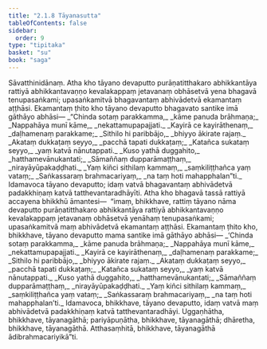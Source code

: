 ```yaml
---
title: "2.1.8 Tāyanasutta"
tableOfContents: false
sidebar:
  order: 9
type: "tipitaka"
basket: "su"
book: "saga"
---
```



<DynamicBreadcrumb />

<Division number="89" book="saga">

<Paragraph number="398" book="saga">
Sāvatthinidānaṃ. Atha kho tāyano devaputto purāṇatitthakaro abhikkantāya rattiyā abhikkantavaṇṇo kevalakappaṃ jetavanaṃ obhāsetvā yena bhagavā tenupasaṅkami; upasaṅkamitvā bhagavantaṃ abhivādetvā ekamantaṃ aṭṭhāsi. Ekamantaṃ ṭhito kho tāyano devaputto bhagavato santike imā gāthāyo abhāsi—
</Paragraph>

<Paragraph number="399" type="verses" book="saga">
_“Chinda sotaṃ parakkamma,_  
_kāme panuda brāhmaṇa;_  
_Nappahāya munī kāme,_  
_nekattamupapajjati._  

</Paragraph>

<Paragraph number="400" type="verses" book="saga">
_Kayirā ce kayirāthenaṃ,_  
_daḷhamenaṃ parakkame;_  
_Sithilo hi paribbājo,_  
_bhiyyo ākirate rajaṃ._  

</Paragraph>

<Paragraph number="401" type="verses" book="saga">
_Akataṃ dukkaṭaṃ seyyo,_  
_pacchā tapati dukkaṭaṃ;_  
_Katañca sukataṃ seyyo,_  
_yaṃ katvā nānutappati._  

</Paragraph>

<Paragraph number="402" type="verses" book="saga">
_Kuso yathā duggahito,_  
_hatthamevānukantati;_  
_Sāmaññaṃ dupparāmaṭṭhaṃ,_  
_nirayāyūpakaḍḍhati._  

</Paragraph>

<Paragraph number="403" type="verses" book="saga">
_Yaṃ kiñci sithilaṃ kammaṃ,_  
_saṃkiliṭṭhañca yaṃ vataṃ;_  
_Saṅkassaraṃ brahmacariyaṃ,_  
_na taṃ hoti mahapphalan”ti._  

</Paragraph>

<Paragraph number="404" book="saga">
Idamavoca tāyano devaputto; idaṃ vatvā bhagavantaṃ abhivādetvā padakkhiṇaṃ katvā tatthevantaradhāyīti.
</Paragraph>

<Paragraph number="405" book="saga">
Atha kho bhagavā tassā rattiyā accayena bhikkhū āmantesi—  “imaṃ, bhikkhave, rattiṃ tāyano nāma devaputto purāṇatitthakaro abhikkantāya rattiyā abhikkantavaṇṇo kevalakappaṃ jetavanaṃ obhāsetvā yenāhaṃ tenupasaṅkami; upasaṅkamitvā maṃ abhivādetvā ekamantaṃ aṭṭhāsi. Ekamantaṃ ṭhito kho, bhikkhave, tāyano devaputto mama santike imā gāthāyo abhāsi—
</Paragraph>

<Paragraph number="406" type="verses" book="saga">
_‘Chinda sotaṃ parakkamma,_  
_kāme panuda brāhmaṇa;_  
_Nappahāya munī kāme,_  
_nekattamupapajjati._  

</Paragraph>

<Paragraph number="407" type="verses" book="saga">
_Kayirā ce kayirāthenaṃ,_  
_daḷhamenaṃ parakkame;_  
_Sithilo hi paribbājo,_  
_bhiyyo ākirate rajaṃ._  

</Paragraph>

<Paragraph number="408" type="verses" book="saga">
_Akataṃ dukkaṭaṃ seyyo,_  
_pacchā tapati dukkaṭaṃ;_  
_Katañca sukataṃ seyyo,_  
_yaṃ katvā nānutappati._  

</Paragraph>

<Paragraph number="409" type="verses" book="saga">
_Kuso yathā duggahito,_  
_hatthamevānukantati;_  
_Sāmaññaṃ dupparāmaṭṭhaṃ,_  
_nirayāyūpakaḍḍhati._  

</Paragraph>

<Paragraph number="410" type="verses" book="saga">
_Yaṃ kiñci sithilaṃ kammaṃ,_  
_saṃkiliṭṭhañca yaṃ vataṃ;_  
_Saṅkassaraṃ brahmacariyaṃ,_  
_na taṃ hoti mahapphalan’ti._  

</Paragraph>

<Paragraph number="411" book="saga">
Idamavoca, bhikkhave, tāyano devaputto, idaṃ vatvā maṃ abhivādetvā padakkhiṇaṃ katvā tatthevantaradhāyi. Uggaṇhātha, bhikkhave, tāyanagāthā; pariyāpuṇātha, bhikkhave, tāyanagāthā; dhāretha, bhikkhave, tāyanagāthā. Atthasaṃhitā, bhikkhave, tāyanagāthā ādibrahmacariyikā”ti.
</Paragraph>
</Division>